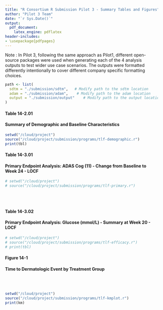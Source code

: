 ```yaml
---
title: "R Consortium R Submission Pilot 3 - Summary Tables and Figures"
author: "Pilot 3 Team"
date: "`r Sys.Date()`"
output: 
  pdf_document:
    latex_engine: pdflatex
header-includes:
- \usepackage{pdfpages}
---
```


Note : In Pilot 3, following the same approach as Pilot1, different open-source packages were used when generating each of the 4 analysis outputs to test wider use case scenarios. The outputs were formatted differently intentionally to cover different company specific formatting choices.

\newpage

```r
path <- list(
  sdtm = "./submission/sdtm",   # Modify path to the sdtm location
  adam = "./submission/adam",    # Modify path to the adam location
  output = "./submission/output"    # Modify path to the output location
)
```

#### Table 14-2.01
#### Summary of Demographic and Baseline Characteristics

```r
setwd("/cloud/project") 
source("/cloud/project/submission/programs/tlf-demographic.r")
print(tbl)
```

\newpage

#### Table 14-3.01
#### Primary Endpoint Analysis: ADAS Cog (11) - Change from Baseline to Week 24 - LOCF

```r
# setwd("/cloud/project")
# source("/cloud/project/submission/programs/tlf-primary.r")
```

\hfill\break\hfill\break\hfill\break\includegraphics[page=1]{/cloud/project/submission/output/tlf-primary-pilot3.rtf.pdf}
\
\
\hfill\break\hfill\break\hfill\break\includegraphics[page=2]{/cloud/project/submission/output/tlf-primary-pilot3.rtf.pdf}

\newpage

#### Table 14-3.02
#### Primary Endpoint Analysis: Glucose (mmol/L) - Summary at Week 20 - LOCF

```r
# setwd("/cloud/project")
# source("/cloud/project/submission/programs/tlf-efficacy.r")
# print(tbl)
```

\includegraphics[page=1]{/cloud/project/submission/output/tlf-efficacy-pilot3.rtf.pdf}

\newpage

#### Figure 14-1
#### Time to Dermatologic Event by Treatment Group
\
\
```r
setwd("/cloud/project")
source("/cloud/project/submission/programs/tlf-kmplot.r")
print(km)
```


